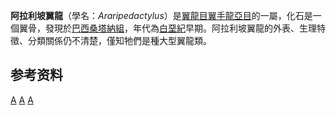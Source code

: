 {{Speciesbox
| taxon = Araripedactylus dehmi
| fossil_range = [[白堊紀|白堊紀]]早期，{{fossil_range|112}}
| authority = Wellnhofer, 1977
}}
'''阿拉利坡翼龍'''（學名：''Araripedactylus''）是[[翼龍目|翼龍目]][[翼手龍亞目|翼手龍亞目]]的一屬，化石是一個翼骨，發現於[[巴西|巴西]][[桑塔納組|桑塔納組]]，年代為[[白堊紀|白堊紀]]早期。阿拉利坡翼龍的外表、生理特徵、分類關係仍不清楚，僅知牠們是種大型翼龍類。

==参考资料==
{{Reflist}}

{{翼龍目|P.}}
{{Taxonbar}}

[[Category:1977年描述的动物|A]]
[[Category:白堊紀翼龍類|A]]
[[Category:翼手龍亞目|A]]
